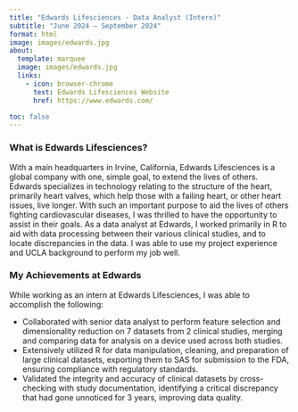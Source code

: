 ```yaml
---
title: "Edwards Lifesciences - Data Analyst (Intern)"
subtitle: "June 2024 – September 2024"
format: html
image: images/edwards.jpg
about:
  template: marquee
  image: images/edwards.jpg
  links: 
    - icon: browser-chrome
      text: Edwards Lifesciences Website
      href: https://www.edwards.com/

toc: false
---
```

### What is Edwards Lifesciences?

With a main headquarters in Irvine, California, Edwards Lifesciences is a global company with one, simple goal, to extend the lives of others. Edwards specializes in technology relating to the structure of the heart, primarily heart valves, which help those with a failing heart, or other heart issues, live longer. With such an important purpose to aid the lives of others fighting cardiovascular diseases, I was thrilled to have the opportunity to assist in their goals. As a data analyst at Edwards, I worked primarily in R to aid with data processing between their various clinical studies, and to locate discrepancies in the data. I was able to use my project experience and UCLA background to perform my job well. 

### My Achievements at Edwards

While working as an intern at Edwards Lifesciences, I was able to accomplish the following:

- Collaborated with senior data analyst to perform feature selection and dimensionality reduction on 7 datasets from 2 clinical
studies, merging and comparing data for analysis on a device used across both studies.
- Extensively utilized R for data manipulation, cleaning, and preparation of large clinical datasets, exporting them to SAS for
submission to the FDA, ensuring compliance with regulatory standards.
- Validated the integrity and accuracy of clinical datasets by cross-checking with study documentation, identifying a critical
discrepancy that had gone unnoticed for 3 years, improving data quality.
